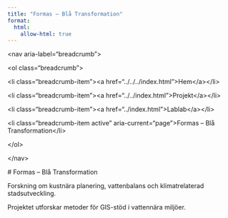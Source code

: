 ```yaml
---
title: "Formas – Blå Transformation"
format:
  html:
    allow-html: true
---
```


\<nav aria-label="breadcrumb"\>

\<ol class="breadcrumb"\>

\<li class="breadcrumb-item"\>\<a href="../../../index.html"\>Hem\</a\>\</li\>

\<li class="breadcrumb-item"\>\<a href="../../index.html"\>Projekt\</a\>\</li\>

\<li class="breadcrumb-item"\>\<a href="../index.html"\>Lablab\</a\>\</li\>

\<li class="breadcrumb-item active" aria-current="page"\>Formas – Blå Transformation\</li\>

\</ol\>

\</nav\>

\# Formas – Blå Transformation

Forskning om kustnära planering, vattenbalans och klimatrelaterad stadsutveckling.

Projektet utforskar metoder för GIS-stöd i vattennära miljöer.
